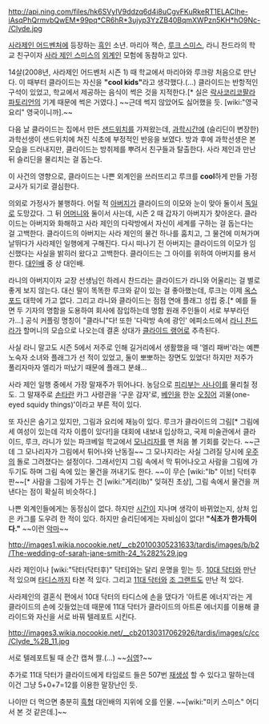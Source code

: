 http://api.ning.com/files/hk6SVyIV9ddzq6d4i8uCgvFKuRkeRT1ELACIhe-iAsqPhQrmvbQwEM*99pq*CR6hR*3ujyp3YzZB40BqmXWPzn5KH*hO9Nc-/Clyde.jpg

[[사라제인 어드벤처]]에 등장하는 [[흑인]] 소년.
마리아 잭슨, [[루크 스미스]], 라니 찬드라의 학교 친구이자 [[사라 제인 스미스]]의 [[외계인]] 모험에 동참하고 있다.

14살(2008년, 사라제인 어드벤처 시즌 1) 때 학교에서 마리아와 루크랑 처음으로 만난다. 이 때부터 클라이드는 자신을 '''"cool kids"'''라고 생각했다.(...) 클라이드는 반항적인 구석이 있었고, 학교에서 제공하는 음식이 썩은 것을 지적한다.[* 실은 [[락사코리코팔라파토리언]]의 기계 때문에 썩은 거였다.] ~~근데 썩지 않았어도 싫어했을 듯. [wiki:"영국 요리" 영국이니까].~~ 

다음 날 클라이드는 집에서 만든 [[샌드위치]]를 가져왔는데, [[과학]]시간에 (슬리딘이 변장한) 과학선생이 샌드위치에 쳐진 식초에 부정적인 반응을 보였다. 방과 후에 과학선생은 본모습을 드러내지만, 클라이드는 방취제를 뿌려서 친구들과 탈출한다. 사라 제인과 만난 뒤 슬리딘을 물리치는 걸 돕는다.

이 사건의 영향으로, 클라이드는 나쁜 외계인을 쓰러뜨리고 루크를 '''cool'''하게 만들 가정교사가 되기로 결심한다. 

의외로 가정사가 불행하다. 어릴 적 [[아버지]]가 클라이드의 이모와 눈이 맞아 둘이서 [[독일]]로 도망갔다. 그 뒤 [[어머니]]와 둘이서 사는데, 시즌 2 때 갑자기 아버지가 찾아온다. 클라이드는 아버지와 화해하고 사라 제인의 다락방에서 자신이 세계를 구하는 걸 돕는다는 걸 고백한다. 클라이드의 아버지는 사라 제인의 물건 하나를 훔치고, 그 물건에 미쳐가며 날뛰다가 사라제인 일행에게 구해진다. 다시 떠나기 전 아버지는 클라이드의 이모가 임신했다는 사실을 밝히러 왔다고 고백한다. 클라이드는 그 아이를 위하여 아버지를 용서한다. [[대인배]] 중 상 대인배.

라니의 아버지이자 교장 선생님인 하레시 찬드라는 클라이드가 라니와 어울리는 걸 별로 좋게 보지 않는다. 대신 딸이 똑똑한 루크와 같이 있는 걸 좋아했는데, 루크는 이제 [[옥스포드]] 대학에 가고 없다. 그리고 라니와 클라이드는 점점 연애 플래그 성립 중.[* 예를 들면 두 기자의 명함을 도용하여 회사에 잠입하는데 명함 원래 주인들이 서로 부부라던가...] 공식 커플링 명칭이 "클라니"다! 또한 '다락방 속에 광인' 에피소드에서 [[라니 찬드라]]가 할머니의 모습으로 나오는데 결혼 상대가 [[클라이드 랭어]]로 추측된다.

사실 라니 말고도 시즌 5에서 저주로 인해 길거리에서 생활했을 때 '엘리 패버'라는 예쁜 노숙자 소녀와 플래그가 선 적이 있었고, 둘이 뽀뽀하는 장면도 있었다! 하지만 저주가 풀리자마자 엘리가 떠났기 때문에 플래그 분쇄...

사라 제인 일행 중에서 가장 말재주가 뛰어나다. 농담으로 [[피리부는 사나이]]를 물리칠 정도. 그 말재주로 [[손타란]] 카그 사령관을 '구운 감자'로, [[베인]]을 한눈 [[오징어]] 괴물(one-eyed squidy things)'이라고 부른 적이 있다.

또 자신은 숨기고 있지만, 그림과 요리에 재능이 있다. 루크가 클라이드의 그림[* 그림에 세 여성이 있는데 각자 이름이 있다!]을 대회에 내보내 입상하고, 국제 미술관에서 클라이드, 루크, 라니가 있는 파크베일 학교에서 [[모나리자]]를 맨 처음 볼 기회를 갖는다. ~~근데 그 모나리자가 그림에서 튀어나와 난동질~~ 그 모나지라는 사실 그려질 당시에 [[우주]]의 돌로 그려졌다는 설정이다. 그래서인지 그림 속에서 막 튀어나오고 사람을 그림에 가두기도 하며 그림 속에 있는 물건을 꺼내기도 한다. ~~이 무슨 [wiki:"Ib" 이브] 닥터후판~~[* 사람을 그림에 가두는 건 [wiki:"게리(Ib)" 잊혀진 초상], 그림 속에서 물건을 꺼낸다는 점이 확실히 비슷하다.]

나쁜 외계인들에게는 동정심이 없다. 하지만 [[시간]]이 지나며 생각이 바뀌었는지, 상처 입은 카그를 도우려 한 적이 있다. 하지만 슬리딘에게는 자비심이 없다! '''"식초가 한가득이다."''' ~~이런 [[악마]]~~

http://images1.wikia.nocookie.net/__cb20100305231633/tardis/images/b/b2/The-wedding-of-sarah-jane-smith-24_%282%29.jpg

사라 제인이나 [wiki:"닥터(닥터후)" 닥터]와는 달리 운명을 믿는 듯. [[10대 닥터]]와 만난 적 있으며 [[타디스]]까지 타본 적 있다. 그리고 [[11대 닥터]]와 [[조 그랜트]]도 만난 적 있다.

사라제인의 결혼식 편에서 10대 닥터의 타디스에 손을 댔다가 '아트론 에너지'라는 게 클라이드의 손에 깃들었는데 때문에 11대 닥터가 클라이드의 아트론 에너지를 이용해 클라이드와 자신을 서로 바꿔 텔레포트 시킨다.

http://images3.wikia.nocookie.net/__cb20130317062926/tardis/images/c/cc/Clyde_%2B_11.jpg

서로 텔레포트될 때 순간 캡쳐 짤.(…) ~~[[심영(야인시대)|심영]]?~~

추가로 11대 닥터가 클라이드에게 타임로드 들은 507번 [[재생성]] 할 수 있다고 말하는데 이건 그냥 5+0+7=12를 이용한 말장난인 듯.

나이만 더 먹으면 충분히 [[흑형]] 대인배의 지위에 오를 인물. ~~[wiki:"미키 스미스" 어디서 본 것 같은데.]~~
